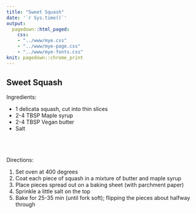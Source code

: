 ```yaml
---
title: "Sweet Squash"
date: '`r Sys.time()`'
output: 
  pagedown::html_paged:
    css: 
    - "../www/mye.css"
    - "../www/mye-page.css"
    - "../www/mye-fonts.css"
knit: pagedown::chrome_print
---
```


## Sweet Squash 

<span class="mh">Ingredients:</span>  
<div class="my2cols">
<ul>
  <li>1 delicata squash, cut into thin slices</li>
  <li>2-4 TBSP Maple syrup</li>
  <li>2-4 TBSP Vegan butter </li>
  <li>Salt</li>
  <br><br>
</ul>
</div>
<br>
<span class="mh">Directions:</span> 
<div class="my2cols">
<ol>
  <li>Set oven at 400 degrees </li>
  <li>Coat each piece of squash in a mixture of butter and maple syrup</li>
  <li>Place pieces spread out on a baking sheet (with parchment paper)</li>
  <li>Sprinkle a little salt on the top</li>
  <li>Bake for 25-35 min (until fork soft); flipping the pieces about halfway through</li> 
</ol>
</div>

